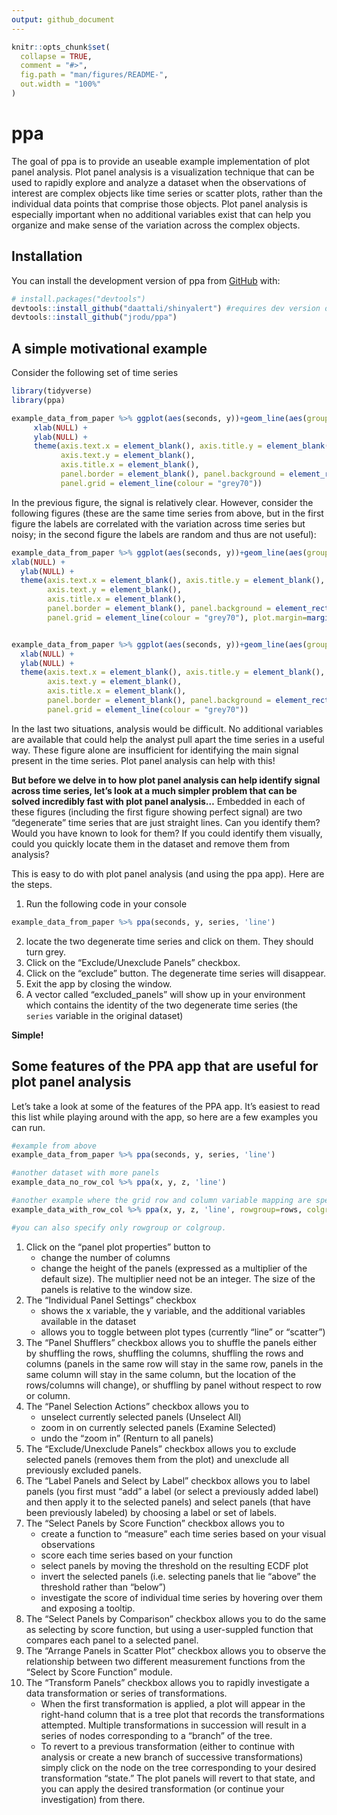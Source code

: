 ```yaml
---
output: github_document
---
```


<!-- README.md is generated from README.Rmd. Please edit that file -->

```r
knitr::opts_chunk$set(
  collapse = TRUE,
  comment = "#>",
  fig.path = "man/figures/README-",
  out.width = "100%"
)
```

# ppa

<!-- badges: start -->
<!-- badges: end -->

The goal of ppa is to provide an useable example implementation of plot panel analysis.
Plot panel analysis is a visualization technique that can be used to rapidly explore and analyze a
dataset when the observations of interest are complex objects like time series or scatter plots,
rather than the individual data points that comprise those objects.  Plot panel analysis is especially important
when no additional variables exist that can help you organize and make sense of the variation across the complex
objects.

## Installation

You can install the development version of ppa from [GitHub](https://github.com/) with:


``` r
# install.packages("devtools")
devtools::install_github("daattali/shinyalert") #requires dev version of shinyalert
devtools::install_github("jrodu/ppa")
```

## A simple motivational example

Consider the following set of time series

```r
library(tidyverse)
library(ppa)

example_data_from_paper %>% ggplot(aes(seconds, y))+geom_line(aes(group=series)) + facet_wrap(~identity) +
     xlab(NULL) +
     ylab(NULL) +
     theme(axis.text.x = element_blank(), axis.title.y = element_blank(),
           axis.text.y = element_blank(),
           axis.title.x = element_blank(),
           panel.border = element_blank(), panel.background = element_rect(fill="white"),
           panel.grid = element_line(colour = "grey70"))


```

In the previous figure, the signal is relatively clear.  However, consider the following figures (these are the same time series from above, but in the first figure the labels are correlated with the variation across time series but noisy; in the second figure the labels are random and thus are not useful):

```r
example_data_from_paper %>% ggplot(aes(seconds, y))+geom_line(aes(group=series)) + facet_wrap(~identity_16) +
xlab(NULL) +
  ylab(NULL) +
  theme(axis.text.x = element_blank(), axis.title.y = element_blank(),
        axis.text.y = element_blank(),
        axis.title.x = element_blank(),
        panel.border = element_blank(), panel.background = element_rect(fill="white"),
        panel.grid = element_line(colour = "grey70"), plot.margin=margin(0,2,0,0, "cm"))


example_data_from_paper %>% ggplot(aes(seconds, y))+geom_line(aes(group=series)) + facet_wrap(~identity_random) +
  xlab(NULL) +
  ylab(NULL) +
  theme(axis.text.x = element_blank(), axis.title.y = element_blank(),
        axis.text.y = element_blank(),
        axis.title.x = element_blank(),
        panel.border = element_blank(), panel.background = element_rect(fill="white"),
        panel.grid = element_line(colour = "grey70"))


```

In the last two situations, analysis would be difficult.  No additional variables are available
that could help the analyst pull apart the time series in a useful way.  These figure alone are
insufficient for identifying the main signal present in the time series.
Plot panel analysis can help with this!

**But before we delve in to how plot panel analysis can help identify signal across time series, let's
look at a much simpler problem that can be solved incredibly fast with plot panel analysis...**
Embedded in each of these figures (including the first figure showing perfect signal) are two "degenerate"
time series that are just straight lines.  Can you identify them?  Would you have known to look for them?  If you could identify them visually, could you
quickly locate them in the dataset and remove them from analysis?

This is easy to do with plot panel analysis (and using the ppa app).  Here are the steps.

1. Run the following code in your console
```r
example_data_from_paper %>% ppa(seconds, y, series, 'line')
```
2. locate the two degenerate time series and click on them.  They should turn grey.
3. Click on the "Exclude/Unexclude Panels" checkbox.
4. Click on the "exclude" button.  The degenerate time series will disappear.
5. Exit the app by closing the window.
6. A vector called "excluded_panels" will show up in your environment which contains the 
identity of the two degenerate time series (the `series` variable in the original dataset)

**Simple!**

## Some features of the PPA app that are useful for plot panel analysis

Let's take a look at some of the features of the PPA app.  It's easiest to read this list while playing around with the app, so here are a few examples you can run.

```r
#example from above
example_data_from_paper %>% ppa(seconds, y, series, 'line')

#another dataset with more panels
example_data_no_row_col %>% ppa(x, y, z, 'line')

#another example where the grid row and column variable mapping are specified, ensuring that panels that belong in the same row (and/or column) are kept together appropriately.
example_data_with_row_col %>% ppa(x, y, z, 'line', rowgroup=rows, colgroup=cols)

#you can also specify only rowgroup or colgroup.
```

1.  Click on the "panel plot properties" button to
    + change the number of columns
    + change the height of the panels (expressed as a multiplier of the default size).
    The multiplier need not be an integer.  The size of the panels is relative
    to the window size.
2. The "Individual Panel Settings" checkbox
    + shows the x variable, the y variable, and the additional variables available in the dataset
    + allows you to toggle between plot types (currently "line" or "scatter")
3. The "Panel Shufflers" checkbox allows you to shuffle the panels either by 
shuffling the rows, shuffling the columns, shuffling the rows and columns (panels in the same row will stay
in the same row, panels in the same column will stay in the same column, but the location of the rows/columns will change), or shuffling by panel without respect to row or column.
4. The "Panel Selection Actions" checkbox allows you to
    + unselect currently selected panels (Unselect All)
    + zoom in on currently selected panels (Examine Selected)
    + undo the "zoom in" (Renturn to all panels)
5. The "Exclude/Unexclude Panels" checkbox allows you to exclude selected panels (removes them from the plot) and
unexclude all previously excluded panels.
6. The "Label Panels and Select by Label" checkbox allows you to label panels (you first must "add" a label (or select a previously added label) and then apply it to the selected panels) and select panels (that have been previously labeled) by choosing a label or set of labels.
7. The "Select Panels by Score Function" checkbox allows you to
    + create a function to "measure" each time series based on your visual observations
    + score each time series based on your function
    + select panels by moving the threshold on the resulting ECDF plot
    + invert the selected panels (i.e. selecting panels that lie "above" the threshold rather than "below")
    + investigate the score of individual time series by hovering over them and exposing a tooltip.
8. The "Select Panels by Comparison" checkbox allows you to do the same as selecting by score function, but using a user-suppled function that compares each panel to a selected panel.
9. The "Arrange Panels in Scatter Plot" checkbox allows you to observe the relationship between two
different measurement functions from the "Select by Score Function" module.
10. The "Transform Panels" checkbox allows you to rapidly investigate a data transformation or series of transformations.
    + When the first transformation is applied, a plot will appear in the right-hand column that is a tree plot that records the transformations attempted.  Multiple transformations in succession will result in a series of nodes corresponding to a "branch" of the tree.  
    + To revert to a previous transformation (either to continue with analysis or create a new branch of successive transformations) simply click on the node on the tree corresponding to your desired transformation "state."  The plot panels will revert to that state, and you can apply the desired transformation (or continue your investigation) from there.

